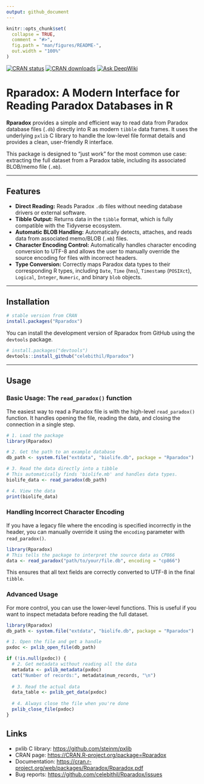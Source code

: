 ```yaml
---
output: github_document
---
```


```r
knitr::opts_chunk$set(
  collapse = TRUE,
  comment = "#>",
  fig.path = "man/figures/README-",
  out.width = "100%"
)
```
[![CRAN status](https://www.r-pkg.org/badges/version/Rparadox)](https://CRAN.R-project.org/package=Rparadox)
[![CRAN downloads](https://cranlogs.r-pkg.org/badges/Rparadox)](https://CRAN.R-project.org/package=Rparadox)
[![Ask DeepWiki](https://deepwiki.com/badge.svg)](https://deepwiki.com/celebithil/Rparadox)

# Rparadox: A Modern Interface for Reading Paradox Databases in R

**Rparadox** provides a simple and efficient way to read data from Paradox database files (`.db`) directly into R as modern `tibble` data frames. It uses the underlying `pxlib` C library to handle the low-level file format details and provides a clean, user-friendly R interface.

This package is designed to "just work" for the most common use case: extracting the full dataset from a Paradox table, including its associated BLOB/memo file (`.mb`).

------------------------------------------------------------------------

## Features

-   **Direct Reading:** Reads Paradox `.db` files without needing database drivers or external software.
-   **Tibble Output:** Returns data in the `tibble` format, which is fully compatible with the Tidyverse ecosystem.
-   **Automatic BLOB Handling:** Automatically detects, attaches, and reads data from associated memo/BLOB (`.mb`) files.
-   **Character Encoding Control:** Automatically handles character encoding conversion to UTF-8 and allows the user to manually override the source encoding for files with incorrect headers.
-   **Type Conversion:** Correctly maps Paradox data types to their corresponding R types, including `Date`, `Time` (`hms`), `Timestamp` (`POSIXct`), `Logical`, `Integer`, `Numeric`, and binary `blob` objects.

------------------------------------------------------------------------

## Installation

```r
# stable version from CRAN
install.packages("Rparadox")
``` 

You can install the development version of Rparadox from GitHub using the `devtools` package.

```r
# install.packages("devtools")
devtools::install_github("celebithil/Rparadox")
```

------------------------------------------------------------------------

## Usage

### Basic Usage: The `read_paradox()` function

The easiest way to read a Paradox file is with the high-level `read_paradox()` function. It handles opening the file, reading the data, and closing the connection in a single step.

```r
# 1. Load the package
library(Rparadox)

# 2. Get the path to an example database
db_path <- system.file("extdata", "biolife.db", package = "Rparadox")

# 3. Read the data directly into a tibble
# This automatically finds 'biolife.mb' and handles data types.
biolife_data <- read_paradox(db_path)

# 4. View the data
print(biolife_data)
```

### Handling Incorrect Character Encoding

If you have a legacy file where the encoding is specified incorrectly in the header, you can manually override it using the `encoding` parameter with `read_paradox()`.

```r
library(Rparadox)
# This tells the package to interpret the source data as CP866
data <- read_paradox("path/to/your/file.db", encoding = "cp866")
```

This ensures that all text fields are correctly converted to UTF-8 in the final `tibble`.

### Advanced Usage

For more control, you can use the lower-level functions. This is useful if you want to inspect metadata before reading the full dataset.

```r
library(Rparadox)
db_path <- system.file("extdata", "biolife.db", package = "Rparadox")

# 1. Open the file and get a handle
pxdoc <- pxlib_open_file(db_path)

if (!is.null(pxdoc)) {
  # 2. Get metadata without reading all the data
  metadata <- pxlib_metadata(pxdoc)
  cat("Number of records:", metadata$num_records, "\n")
  
  # 3. Read the actual data
  data_table <- pxlib_get_data(pxdoc)
  
  # 4. Always close the file when you're done
  pxlib_close_file(pxdoc)
}
```

## Links
-   pxlib C library: <https://github.com/steinm/pxlib>
-   CRAN page: <https://CRAN.R-project.org/package=Rparadox>
-   Documentation: <https://cran.r-project.org/web/packages/Rparadox/Rparadox.pdf>
-   Bug reports: <https://github.com/celebithil/Rparadox/issues>